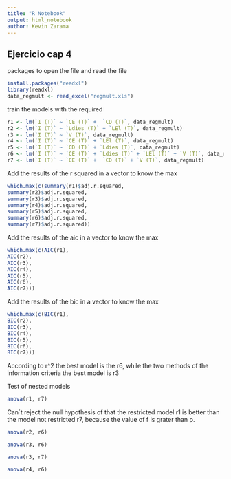 ```yaml
---
title: "R Notebook"
output: html_notebook
author: Kevin Zarama
---
```

## Ejercicio cap 4

packages to open the file and read the file 
```r
install.packages("readxl")
library(readxl)
data_regmult <- read_excel("regmult.xls")
```
train the models with the required
```r
r1 <- lm(`I (T)` ~ `CE (T)` +  `CD (T)`, data_regmult)
r2 <- lm(`I (T)` ~ `Ldies (T)` + `LEl (T)`, data_regmult)
r3 <- lm(`I (T)` ~ `V (T)`, data_regmult)
r4 <- lm(`I (T)` ~ `CE (T)` + `LEl (T)`, data_regmult)
r5 <- lm(`I (T)` ~ `CD (T)` + `Ldies (T)`, data_regmult)
r6 <- lm(`I (T)` ~ `CE (T)` + `Ldies (T)` + `LEl (T)` + `V (T)`, data_regmult)
r7 <- lm(`I (T)` ~ `CE (T)` +  `CD (T)` + `V (T)`, data_regmult)
```
Add the results of the r squared in a vector to know the max
```r
which.max(c(summary(r1)$adj.r.squared,
summary(r2)$adj.r.squared,
summary(r3)$adj.r.squared,
summary(r4)$adj.r.squared,
summary(r5)$adj.r.squared,
summary(r6)$adj.r.squared,
summary(r7)$adj.r.squared))
```
Add the results of the aic in a vector to know the max
```r
which.max(c(AIC(r1),
AIC(r2),
AIC(r3),
AIC(r4),
AIC(r5),
AIC(r6),
AIC(r7)))
```
Add the results of the bic in a vector to know the max
```r
which.max(c(BIC(r1),
BIC(r2),
BIC(r3),
BIC(r4),
BIC(r5),
BIC(r6),
BIC(r7)))
```
According to r^2 the best model is the r6, while the two methods of the information criteria the best model is r3

Test of nested models
```r
anova(r1, r7)
```
Can´t reject the null hypothesis of that the restricted model r1 is better than the model not restricted r7, because the value of f is grater than p.
```r
anova(r2, r6)
```

```r
anova(r3, r6)
```

```r
anova(r3, r7)
```

```r
anova(r4, r6)
```